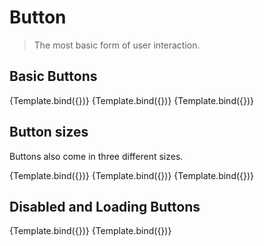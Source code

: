 
<Meta title="Library/Button" component={Button} />


# Button

> The most basic form of user interaction.

## Basic Buttons

<Canvas>
    <Story name="primary" args={{
        appearance: "primary",
        children: "primary"
    }}>
    {Template.bind({})}
    </Story>
    <Story name="secondary" args={{
        appearance: "secondary",
        children: "secondary"
    }}>
    {Template.bind({})}
    </Story>
    <Story name="outlined" args={{
        appearance: "outlined",
        children: "outlined"
    }}>
    {Template.bind({})}
    </Story>
</Canvas>

<ArgsTable of={Button} />

## Button sizes

Buttons also come in three different sizes. 

<Canvas> 
    <Story name="small" args={{
        size:"small",
        children:"small",
        appearance: "primary"
    }}>
    {Template.bind({})}
    </Story>
    <Story name="medium" args={{
        children: 'medium'
    }}>
    {Template.bind({})}
    </Story>
    <Story name="large" args={{
        size: 'large',
        children: 'Large'
    }}>
    {Template.bind({})}
    </Story>
</Canvas>

## Disabled and Loading Buttons

<Canvas>
    <Story name="disabled" args={{
        disabled: true,
        children: 'disabled'
    }}>
    {Template.bind({})}
    </Story>
    <Story name="loading" args={{
        loading: true,
        children: 'Loading'
    }}>
    {Template.bind({})}
    </Story>
</Canvas>